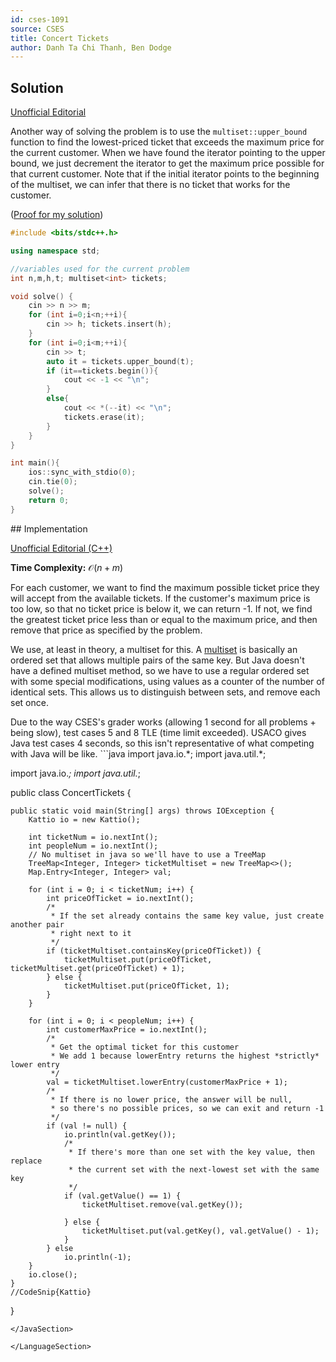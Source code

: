 ```yaml
---
id: cses-1091
source: CSES
title: Concert Tickets
author: Danh Ta Chi Thanh, Ben Dodge
---
```


<LanguageSection>
	
<CPPSection>

## Solution

[Unofficial Editorial](https://codeforces.com/blog/entry/83295)

Another way of solving the problem is to use the `multiset::upper_bound`
function to find the lowest-priced ticket that exceeds the maximum price for the
current customer. When we have found the iterator pointing to the upper bound,
we just decrement the iterator to get the maximum price possible for that
current customer. Note that if the initial iterator points to the beginning of
the multiset, we can infer that there is no ticket that works for the customer.

([Proof for my solution](https://stackoverflow.com/questions/9989731/algorithm-function-for-finding-last-item-less-than-or-equal-to-like-lower-bou/9989773#9989773))

```cpp
#include <bits/stdc++.h>

using namespace std;

//variables used for the current problem
int n,m,h,t; multiset<int> tickets;

void solve() {
	cin >> n >> m;
	for (int i=0;i<n;++i){
		cin >> h; tickets.insert(h);
	}
	for (int i=0;i<m;++i){
		cin >> t;
		auto it = tickets.upper_bound(t);
		if (it==tickets.begin()){
			cout << -1 << "\n";
		}
		else{
			cout << *(--it) << "\n";
			tickets.erase(it);
		}
	}
}

int main(){
	ios::sync_with_stdio(0);
	cin.tie(0);
	solve();
	return 0;
}
```

</CPPSection>

<JavaSection>
## Implementation

[Unofficial Editorial (C++)](https://codeforces.com/blog/entry/83295)

**Time Complexity:** $\mathcal{O}(n+ m)$

For each customer, we want to find the maximum possible ticket price they will
accept from the available tickets. If the customer's maximum price is too low,
so that no ticket price is below it, we can return -1. If not, we find the
greatest ticket price less than or equal to the maximum price, and then remove
that price as specified by the problem.

We use, at least in theory, a multiset for this. A
[multiset](https://en.wikipedia.org/wiki/Multiset) is basically an ordered set
that allows multiple pairs of the same key. But Java doesn't have a defined
multiset method, so we have to use a regular ordered set with some special
modifications, using values as a counter of the number of identical sets. This
allows us to distinguish between sets, and remove each set once.

<Warning>
Due to the way CSES's grader works (allowing 1 second for all problems + being slow), test cases 5 and 8 TLE (time limit exceeded). USACO gives Java test cases 4 seconds, so this isn't representative of what competing with Java will be like. 
</Warning>
```java
import java.io.*;
import java.util.*;

import java.io.*;
import java.util.*;

public class ConcertTickets {

    public static void main(String[] args) throws IOException {
        Kattio io = new Kattio();

        int ticketNum = io.nextInt();
        int peopleNum = io.nextInt();
        // No multiset in java so we'll have to use a TreeMap
        TreeMap<Integer, Integer> ticketMultiset = new TreeMap<>();
        Map.Entry<Integer, Integer> val;

        for (int i = 0; i < ticketNum; i++) {
            int priceOfTicket = io.nextInt();
            /*
             * If the set already contains the same key value, just create another pair 
             * right next to it
             */
            if (ticketMultiset.containsKey(priceOfTicket)) {
                ticketMultiset.put(priceOfTicket, ticketMultiset.get(priceOfTicket) + 1);
            } else {
                ticketMultiset.put(priceOfTicket, 1);
            }
        }

        for (int i = 0; i < peopleNum; i++) {
            int customerMaxPrice = io.nextInt();
            /*
             * Get the optimal ticket for this customer 
             * We add 1 because lowerEntry returns the highest *strictly* lower entry
             */
            val = ticketMultiset.lowerEntry(customerMaxPrice + 1); 
            /*
             * If there is no lower price, the answer will be null, 
             * so there's no possible prices, so we can exit and return -1
             */
            if (val != null) {
                io.println(val.getKey());
                /*
                 * If there's more than one set with the key value, then replace
                 * the current set with the next-lowest set with the same key 
                 */
                if (val.getValue() == 1) {
                    ticketMultiset.remove(val.getKey());

                } else {
                    ticketMultiset.put(val.getKey(), val.getValue() - 1);
                }
            } else
                io.println(-1);
        }
        io.close();
    }
    //CodeSnip{Kattio}
}
```
</JavaSection>

</LanguageSection>
